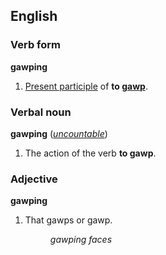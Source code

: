 ==English==
===Verb form===
'''gawping'''

#[[Present participle]] of '''to [[gawp]]'''.

===Verbal noun===
'''gawping''' (''[[uncountable]]'')

#The action of the verb '''to gawp'''.

===Adjective===
'''gawping'''

#That gawps or gawp.
#:''gawping faces''